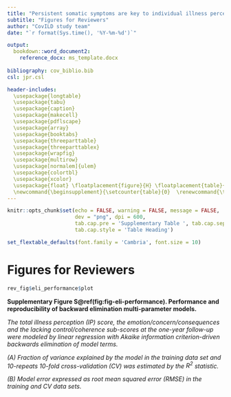 ---
title: "Persistent somatic symptoms are key to individual illness perception at one year after COVID-19 in a cross-sectional prospective cohort study"
subtitle: "Figures for Reviewers"
author: "CovILD study team"
date: "`r format(Sys.time(), '%Y-%m-%d')`"

output: 
  bookdown::word_document2:   
    reference_docx: ms_template.docx
    
bibliography: cov_biblio.bib
csl: jpr.csl

header-includes:
  \usepackage{longtable}
  \usepackage{tabu}
  \usepackage{caption}
  \usepackage{makecell}
  \usepackage{pdflscape}
  \usepackage{array}
  \usepackage{booktabs}
  \usepackage{threeparttable}
  \usepackage{threeparttablex}
  \usepackage{wrapfig}
  \usepackage{multirow}
  \usepackage[normalem]{ulem}
  \usepackage{colortbl}
  \usepackage{xcolor}
  \usepackage{float} \floatplacement{figure}{H} \floatplacement{table}{H}
  \newcommand{\beginsupplement}{\setcounter{table}{0}  \renewcommand{\thetable}{S\arabic{table}}       \setcounter{figure}{0} \renewcommand{\thefigure}{S\arabic{figure}}}
---

```{r, setup, include = FALSE}

knitr::opts_chunk$set(echo = FALSE, warning = FALSE, message = FALSE, 
                      dev = "png", dpi = 600, 
                      tab.cap.pre = 'Supplementary Table ', tab.cap.sep = " ", 
                      tab.cap.style = 'Table Heading')

set_flextable_defaults(font.family = 'Cambria', font.size = 10)


```

\newpage

# Figures for Reviewers

```{r fig-eli-performance, fig.width = mm_inch(rev_fig$eli_performance$w), fig.height = mm_inch(rev_fig$eli_performance$h), fig.cap = 'Performance and reproducibility of backward elimination multi-parameter models.'}

rev_fig$eli_performance$plot

```

__Supplementary Figure S\@ref(fig:fig-eli-performance). Performance and reproducibility of backward elimination multi-parameter models.__ 

_The total illness perception (IP) score, the emotion/concern/consequences and the lacking control/coherence sub-scores at the one-year follow-up were modeled by linear regression with Akaike information criterion-driven backwards elimination of model terms._

_(A) Fraction of variance explained by the model in the training data set and 10-repeats 10-fold cross-validation (CV) was estimated by the $R^2$ statistic._

_(B) Model error expressed as root mean squared error (RMSE) in the training and CV data sets._